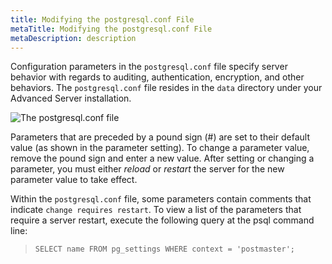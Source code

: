 ```yaml
---
title: Modifying the postgresql.conf File
metaTitle: Modifying the postgresql.conf File
metaDescription: description
---
```


Configuration parameters in the `postgresql.conf` file specify server
behavior with regards to auditing, authentication, encryption, and other
behaviors. The `postgresql.conf` file resides in the `data` directory
under your Advanced Server installation.

![*The postgresql.conf file*](images/postgresql_conf_file.png)

Parameters that are preceded by a pound sign (\#) are set to their
default value (as shown in the parameter setting). To change a parameter
value, remove the pound sign and enter a new value. After setting or
changing a parameter, you must either *reload* or *restart* the server
for the new parameter value to take effect.

Within the `postgresql.conf` file, some parameters contain comments that
indicate `change requires restart`. To view a list of the parameters
that require a server restart, execute the following query at the psql
command line:

> `SELECT name FROM pg_settings WHERE context = 'postmaster';`
